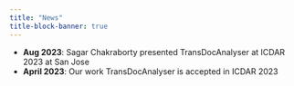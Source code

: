 ```yaml
---
title: "News"
title-block-banner: true
---
```


- **Aug 2023**: Sagar Chakraborty presented TransDocAnalyser at ICDAR 2023 at San Jose
- **April 2023**: Our work TransDocAnalyser is accepted in ICDAR 2023
